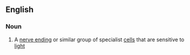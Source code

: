 ==English==

===Noun===
{{wikipedia}}
{{en-noun}}

# {{label|en|biology}} A [[nerve ending]] or similar group of specialist [[cell]]s that are sensitive to [[light]]